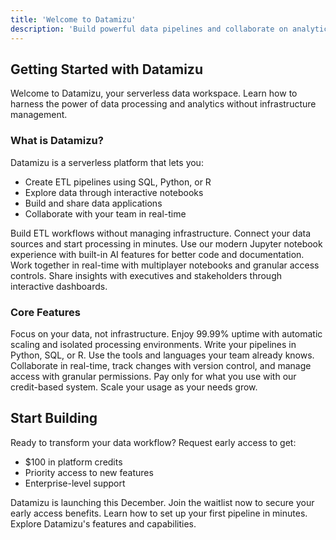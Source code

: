 ```yaml
---
title: 'Welcome to Datamizu'
description: 'Build powerful data pipelines and collaborate on analytics in minutes'
---
```


## Getting Started with Datamizu

Welcome to Datamizu, your serverless data workspace. Learn how to harness the power of data processing and analytics without infrastructure management.

### What is Datamizu?

Datamizu is a serverless platform that lets you:
- Create ETL pipelines using SQL, Python, or R
- Explore data through interactive notebooks
- Build and share data applications
- Collaborate with your team in real-time

<CardGroup>
  <Card title="Create Pipelines" icon="wand-magic-sparkles">
    Build ETL workflows without managing infrastructure. Connect your data sources and start processing in minutes.
  </Card>
  <Card title="Interactive Notebooks" icon="notebook">
    Use our modern Jupyter notebook experience with built-in AI features for better code and documentation.
  </Card>
  <Card title="Team Collaboration" icon="users">
    Work together in real-time with multiplayer notebooks and granular access controls.
  </Card>
  <Card title="Data Apps" icon="chart-mixed">
    Share insights with executives and stakeholders through interactive dashboards.
  </Card>
</CardGroup>

### Core Features

<AccordionGroup>
  <Accordion icon="server" title="Serverless Architecture">
    Focus on your data, not infrastructure. Enjoy 99.99% uptime with automatic scaling and isolated processing environments.
  </Accordion>
  <Accordion icon="code" title="Multiple Language Support">
    Write your pipelines in Python, SQL, or R. Use the tools and languages your team already knows.
  </Accordion>
  <Accordion icon="users" title="Built for Teams">
    Collaborate in real-time, track changes with version control, and manage access with granular permissions.
  </Accordion>
  <Accordion icon="credit-card" title="Flexible Pricing">
    Pay only for what you use with our credit-based system. Scale your usage as your needs grow.
  </Accordion>
</AccordionGroup>

## Start Building

Ready to transform your data workflow? Request early access to get:
- $100 in platform credits
- Priority access to new features
- Enterprise-level support

<Note>
  Datamizu is launching this December. Join the waitlist now to secure your early access benefits.
</Note>

<CardGroup>
  <Card
    title="Quick Start Guide"
    icon="arrow-right"
    href="/quickstart"
  >
    Learn how to set up your first pipeline in minutes.
  </Card>
  <Card
    title="Platform Overview"
    icon="circle-info"
  >
    Explore Datamizu's features and capabilities.
  </Card>
</CardGroup>